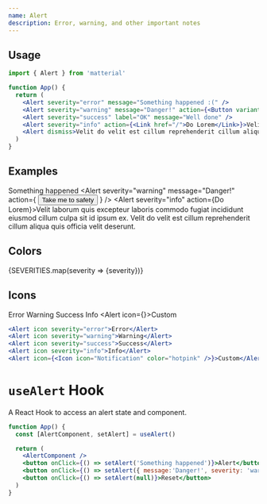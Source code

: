 ```yaml
---
name: Alert
description: Error, warning, and other important notes
---
```


## Usage

```jsx
import { Alert } from 'matterial'

function App() {
  return (
    <Alert severity="error" message="Something happened :(" />
    <Alert severity="warning" message="Danger!" action={<Button variant="contained" color="warning">Take me to safety</Button>} />
    <Alert severity="success" label="OK" message="Well done" />
    <Alert severity="info" action={<Link href="/">Do Lorem</Link>}>Velit laborum quis excepteur laboris commodo fugiat incididunt eiusmod cillum culpa sit id ipsum ex.</Alert>
    <Alert dismiss>Velit do velit est cillum reprehenderit cillum aliqua quis officia velit deserunt.</Alert>
  )
}
```

## Examples

<Alert severity="error" label="Critical Error" type="assertive">Something happened</Alert>
<Alert
  severity="warning"
  message="Danger!"
  action={
    <Button variant="contained" color="warning">Take me to safety</Button>
  }
/>
<Alert severity="success" label="OK" message="Well done" />
<Alert severity="info" action={<Link href="/">Do Lorem</Link>}>Velit laborum quis excepteur laboris commodo fugiat incididunt eiusmod cillum culpa sit id ipsum ex.</Alert>
<Alert dismiss>Velit do velit est cillum reprehenderit cillum aliqua quis officia velit deserunt.</Alert>

## Colors

<Container row>
  {SEVERITIES.map(severity => <Alert key={severity} severity={severity} label={false} style={{margin:0}}>{severity}</Alert>)}
</Container>

## Icons

<Alert icon severity="error">Error</Alert>
<Alert icon severity="warning">Warning</Alert>
<Alert icon severity="success">Success</Alert>
<Alert icon severity="info">Info</Alert>
<Alert icon={<Icon icon="Notification" color="hotpink" />}>Custom</Alert>

```jsx
<Alert icon severity="error">Error</Alert>
<Alert icon severity="warning">Warning</Alert>
<Alert icon severity="success">Success</Alert>
<Alert icon severity="info">Info</Alert>
<Alert icon={<Icon icon="Notification" color="hotpink" />}>Custom</Alert>
```

# `useAlert` Hook

A React Hook to access an alert state and component.

<AlertExample />

```jsx
function App() {
  const [AlertComponent, setAlert] = useAlert()

  return (
    <AlertComponent />
    <button onClick={() => setAlert('Something happened')}>Alert</button>
    <button onClick={() => setAlert({ message:'Danger!', severity: 'warning' })}>Danger</button>
    <button onClick={() => setAlert(null)}>Reset</button>
  )
}
```
